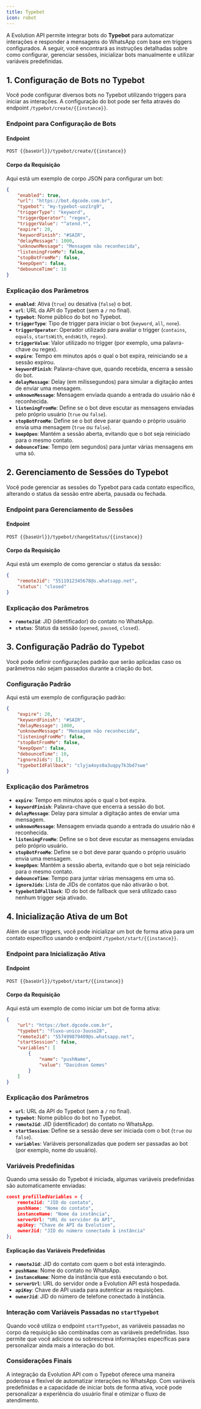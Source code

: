 ```yaml
---
title: Typebot
icon: robot
---
```


A Evolution API permite integrar bots do **Typebot** para automatizar interações e responder a mensagens do WhatsApp com base em triggers configurados. A seguir, você encontrará as instruções detalhadas sobre como configurar, gerenciar sessões, inicializar bots manualmente e utilizar variáveis predefinidas.

## 1. Configuração de Bots no Typebot

Você pode configurar diversos bots no Typebot utilizando triggers para iniciar as interações. A configuração do bot pode ser feita através do endpoint `/typebot/create/{{instance}}`.

### Endpoint para Configuração de Bots

#### Endpoint

~~~http
POST {{baseUrl}}/typebot/create/{{instance}}
~~~

#### Corpo da Requisição

Aqui está um exemplo de corpo JSON para configurar um bot:

~~~json
{
    "enabled": true,
    "url": "https://bot.dgcode.com.br",
    "typebot": "my-typebot-uoz1rg9",
    "triggerType": "keyword",
    "triggerOperator": "regex",
    "triggerValue": "^atend.*",
    "expire": 20,
    "keywordFinish": "#SAIR",
    "delayMessage": 1000,
    "unknownMessage": "Mensagem não reconhecida",
    "listeningFromMe": false,
    "stopBotFromMe": false,
    "keepOpen": false,
    "debounceTime": 10
}
~~~

### Explicação dos Parâmetros

- **`enabled`**: Ativa (`true`) ou desativa (`false`) o bot.
- **`url`**: URL da API do Typebot (sem a `/` no final).
- **`typebot`**: Nome público do bot no Typebot.
- **`triggerType`**: Tipo de trigger para iniciar o bot (`keyword`, `all`, `none`).
- **`triggerOperator`**: Operador utilizado para avaliar o trigger (`contains`, `equals`, `startsWith`, `endsWith`, `regex`).
- **`triggerValue`**: Valor utilizado no trigger (por exemplo, uma palavra-chave ou regex).
- **`expire`**: Tempo em minutos após o qual o bot expira, reiniciando se a sessão expirou.
- **`keywordFinish`**: Palavra-chave que, quando recebida, encerra a sessão do bot.
- **`delayMessage`**: Delay (em milissegundos) para simular a digitação antes de enviar uma mensagem.
- **`unknownMessage`**: Mensagem enviada quando a entrada do usuário não é reconhecida.
- **`listeningFromMe`**: Define se o bot deve escutar as mensagens enviadas pelo próprio usuário (`true` ou `false`).
- **`stopBotFromMe`**: Define se o bot deve parar quando o próprio usuário envia uma mensagem (`true` ou `false`).
- **`keepOpen`**: Mantém a sessão aberta, evitando que o bot seja reiniciado para o mesmo contato.
- **`debounceTime`**: Tempo (em segundos) para juntar várias mensagens em uma só.

## 2. Gerenciamento de Sessões do Typebot

Você pode gerenciar as sessões do Typebot para cada contato específico, alterando o status da sessão entre aberta, pausada ou fechada.

### Endpoint para Gerenciamento de Sessões

#### Endpoint

~~~http
POST {{baseUrl}}/typebot/changeStatus/{{instance}}
~~~

#### Corpo da Requisição

Aqui está um exemplo de como gerenciar o status da sessão:

~~~json
{
    "remoteJid": "5511912345678@s.whatsapp.net",
    "status": "closed"
}
~~~

### Explicação dos Parâmetros

- **`remoteJid`**: JID (identificador) do contato no WhatsApp.
- **`status`**: Status da sessão (`opened`, `paused`, `closed`).

## 3. Configuração Padrão do Typebot

Você pode definir configurações padrão que serão aplicadas caso os parâmetros não sejam passados durante a criação do bot.

### Configuração Padrão

Aqui está um exemplo de configuração padrão:

~~~json
{
    "expire": 20,
    "keywordFinish": "#SAIR",
    "delayMessage": 1000,
    "unknownMessage": "Mensagem não reconhecida",
    "listeningFromMe": false,
    "stopBotFromMe": false,
    "keepOpen": false,
    "debounceTime": 10,
    "ignoreJids": [],
    "typebotIdFallback": "clyja4oys0a3uqpy7k3bd7swe"
}
~~~

### Explicação dos Parâmetros

- **`expire`**: Tempo em minutos após o qual o bot expira.
- **`keywordFinish`**: Palavra-chave que encerra a sessão do bot.
- **`delayMessage`**: Delay para simular a digitação antes de enviar uma mensagem.
- **`unknownMessage`**: Mensagem enviada quando a entrada do usuário não é reconhecida.
- **`listeningFromMe`**: Define se o bot deve escutar as mensagens enviadas pelo próprio usuário.
- **`stopBotFromMe`**: Define se o bot deve parar quando o próprio usuário envia uma mensagem.
- **`keepOpen`**: Mantém a sessão aberta, evitando que o bot seja reiniciado para o mesmo contato.
- **`debounceTime`**: Tempo para juntar várias mensagens em uma só.
- **`ignoreJids`**: Lista de JIDs de contatos que não ativarão o bot.
- **`typebotIdFallback`**: ID do bot de fallback que será utilizado caso nenhum trigger seja ativado.

## 4. Inicialização Ativa de um Bot

Além de usar triggers, você pode inicializar um bot de forma ativa para um contato específico usando o endpoint `/typebot/start/{{instance}}`.

### Endpoint para Inicialização Ativa

#### Endpoint

~~~http
POST {{baseUrl}}/typebot/start/{{instance}}
~~~

#### Corpo da Requisição

Aqui está um exemplo de como iniciar um bot de forma ativa:

~~~json
{
    "url": "https://bot.dgcode.com.br",
    "typebot": "fluxo-unico-3uuso28",
    "remoteJid": "557499879409@s.whatsapp.net",
    "startSession": false,
    "variables": [
        {
            "name": "pushName",
            "value": "Davidson Gomes"
        }
    ]
}
~~~

### Explicação dos Parâmetros

- **`url`**: URL da API do Typebot (sem a `/` no final).
- **`typebot`**: Nome público do bot no Typebot.
- **`remoteJid`**: JID (identificador) do contato no WhatsApp.
- **`startSession`**: Define se a sessão deve ser iniciada com o bot (`true` ou `false`).
- **`variables`**: Variáveis personalizadas que podem ser passadas ao bot (por exemplo, nome do usuário).

### Variáveis Predefinidas

Quando uma sessão do Typebot é iniciada, algumas variáveis predefinidas são automaticamente enviadas:

~~~json
const prefilledVariables = {
    remoteJid: "JID do contato",
    pushName: "Nome do contato",
    instanceName: "Nome da instância",
    serverUrl: "URL do servidor da API",
    apiKey: "Chave de API da Evolution",
    ownerJid: "JID do número conectado à instância"
};
~~~

#### Explicação das Variáveis Predefinidas

- **`remoteJid`**: JID do contato com quem o bot está interagindo.
- **`pushName`**: Nome do contato no WhatsApp.
- **`instanceName`**: Nome da instância que está executando o bot.
- **`serverUrl`**: URL do servidor onde a Evolution API está hospedada.
- **`apiKey`**: Chave de API usada para autenticar as requisições.
- **`ownerJid`**: JID do número de telefone conectado à instância.

### Interação com Variáveis Passadas no `startTypebot`

Quando você utiliza o endpoint `startTypebot`, as variáveis passadas no corpo da requisição são combinadas com as variáveis predefinidas. Isso permite que você adicione ou sobrescreva informações específicas para personalizar ainda mais a interação do bot.

### Considerações Finais

A integração da Evolution API com o Typebot oferece uma maneira poderosa e flexível de automatizar interações no WhatsApp. Com variáveis predefinidas e a capacidade de iniciar bots de forma ativa, você pode personalizar a experiência do usuário final e otimizar o fluxo de atendimento.
